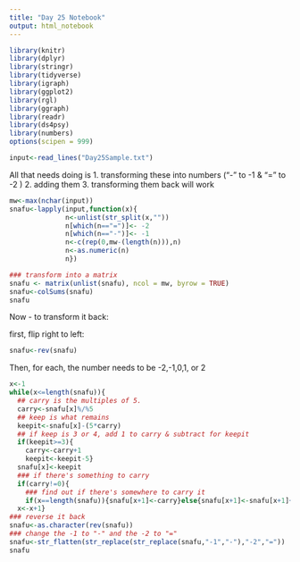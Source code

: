 ```yaml
---
title: "Day 25 Notebook"
output: html_notebook
---
```


```r
library(knitr)
library(dplyr)
library(stringr)
library(tidyverse)
library(igraph)
library(ggplot2)
library(rgl)
library(ggraph)
library(readr)
library(ds4psy)
library(numbers)
options(scipen = 999)
```


```r
input<-read_lines("Day25Sample.txt")
```

All that needs doing is 
1. transforming these into numbers ("-" to -1 & "=" to -2 )
2. adding them
3. transforming them back
will work

```r
mw<-max(nchar(input))
snafu<-lapply(input,function(x){
              n<-unlist(str_split(x,""))
              n[which(n=="=")]<- -2
              n[which(n=="-")]<- -1
              n<-c(rep(0,mw-(length(n))),n)
              n<-as.numeric(n)
              n})

### transform into a matrix
snafu <- matrix(unlist(snafu), ncol = mw, byrow = TRUE)
snafu<-colSums(snafu)
snafu
```
Now - to transform it back:

first, flip right to left:

```r
snafu<-rev(snafu)
```

Then, for each, the number needs to be -2,-1,0,1, or 2

```r
x<-1
while(x<=length(snafu)){
  ## carry is the multiples of 5.
  carry<-snafu[x]%/%5
  ## keep is what remains
  keepit<-snafu[x]-(5*carry)
  ## if keep is 3 or 4, add 1 to carry & subtract for keepit
  if(keepit>=3){
    carry<-carry+1
    keepit<-keepit-5}
  snafu[x]<-keepit
  ### if there's something to carry
  if(carry!=0){
    ### find out if there's somewhere to carry it
    if(x==length(snafu)){snafu[x+1]<-carry}else{snafu[x+1]<-snafu[x+1]+carry}}
  x<-x+1}
### reverse it back
snafu<-as.character(rev(snafu))
### change the -1 to "-" and the -2 to "="
snafu<-str_flatten(str_replace(str_replace(snafu,"-1","-"),"-2","="))
snafu
```

